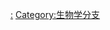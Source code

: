 {{Wikisourcecat|Subfields of paleontology}}
{{Catmore|古生物学}}

[[Category:古生物学|:]]
[[Category:生物学分支|Category:生物学分支]]